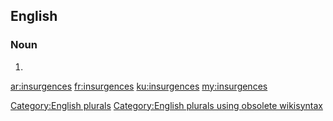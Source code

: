 ==English==

===Noun===
{{head|en}}

# {{plural of|insurgence}}

[[Category:English plurals]][[Category:English plurals using obsolete wikisyntax]]

[[ar:insurgences]]
[[fr:insurgences]]
[[ku:insurgences]]
[[my:insurgences]]